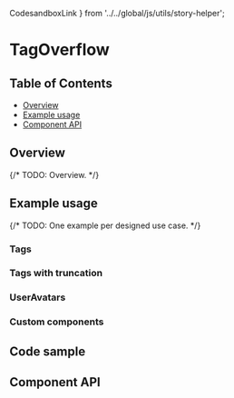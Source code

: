   CodesandboxLink
} from '../../global/js/utils/story-helper';

# TagOverflow

## Table of Contents

- [Overview](#overview)
- [Example usage](#example-usage)
- [Component API](#component-api)

## Overview

{/* TODO: Overview. */}

## Example usage

{/* TODO: One example per designed use case. */}
### Tags

<Canvas>
  <Story of={TagOverflowStories.ManyTags} />
</Canvas>

### Tags with truncation

<Canvas>
  <Story of={TagOverflowStories.TagsWithTruncation} />
</Canvas>

### UserAvatars

<Canvas>
  <Story of={TagOverflowStories.ManyUserAvatars} />
</Canvas>

### Custom components

<Canvas>
  <Story of={TagOverflowStories.CustomComponent} />
</Canvas>

## Code sample

<CodesandboxLink exampleDirectory="TagOverflow" />

## Component API

<ArgsTable />
